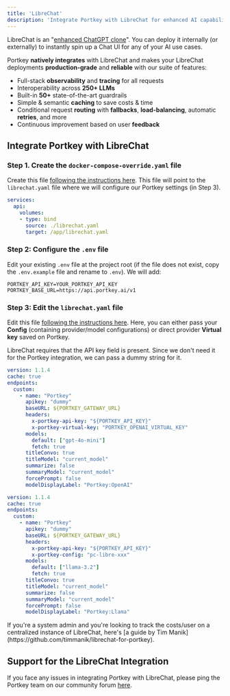```yaml
---
title: 'LibreChat'
description: 'Integrate Portkey with LibreChat for enhanced AI capabilities'
---
```


LibreChat is an "[enhanced ChatGPT clone](https://github.com/danny-avila/LibreChat)". You can deploy it internally (or externally) to instantly spin up a Chat UI for any of your AI use cases.

Portkey **natively integrates** with LibreChat and makes your LibreChat deployments **production-grade** and **reliable** with our suite of features:

* Full-stack **observability** and **tracing** for all requests
* Interoperability across **250+ LLMs**
* Built-in **50+** state-of-the-art guardrails
* Simple & semantic **caching** to save costs & time
* Conditional request **routing** with **fallbacks**, **load-balancing**, automatic **retries**, and more
* Continuous improvement based on user **feedback**

## Integrate Portkey with LibreChat

### Step 1. Create the `docker-compose-override.yaml` file

Create this file [following the instructions here](https://www.librechat.ai/docs/quick_start/custom_endpoints).
This file will point to the `librechat.yaml` file where we will configure our Portkey settings (in Step 3).

```yaml docker-compose.override.yml
services:
  api:
    volumes:
    - type: bind
      source: ./librechat.yaml
      target: /app/librechat.yaml
```

### Step 2: Configure the `.env` file

Edit your existing `.env` file at the project root (if the file does not exist, copy the `.env.example` file and rename to `.env`). We will add:

```env .env
PORTKEY_API_KEY=YOUR_PORTKEY_API_KEY
PORTKEY_BASE_URL=https://api.portkey.ai/v1
```

### Step 3: Edit the `librechat.yaml` file

Edit this file [following the instructions here](https://www.librechat.ai/docs/quick_start/custom_endpoints).
Here, you can either pass your **Config** (containing provider/model configurations) or direct provider **Virtual key** saved on Portkey.

<Note>
    LibreChat requires that the API key field is present. Since we don't need it for the Portkey integration, we can pass a dummy string for it.
</Note>
<CodeGroup>

```yaml librechat.yaml with Portkey Virtual Key
version: 1.1.4
cache: true
endpoints:
  custom:
    - name: "Portkey"
      apikey: "dummy"
      baseURL: ${PORTKEY_GATEWAY_URL}
      headers:
        x-portkey-api-key: "${PORTKEY_API_KEY}"
        x-portkey-virtual-key: "PORTKEY_OPENAI_VIRTUAL_KEY"
      models:
        default: ["gpt-4o-mini"]
        fetch: true
      titleConvo: true
      titleModel: "current_model"
      summarize: false
      summaryModel: "current_model"
      forcePrompt: false
      modelDisplayLabel: "Portkey:OpenAI"
```

```yaml librechat.yaml with Portkey Config
version: 1.1.4
cache: true
endpoints:
  custom:
    - name: "Portkey"
      apikey: "dummy"
      baseURL: ${PORTKEY_GATEWAY_URL}
      headers:
        x-portkey-api-key: "${PORTKEY_API_KEY}"
        x-portkey-config: "pc-libre-xxx"
      models:
        default: ["llama-3.2"]
        fetch: true
      titleConvo: true
      titleModel: "current_model"
      summarize: false
      summaryModel: "current_model"
      forcePrompt: false
      modelDisplayLabel: "Portkey:Llama"
```

</CodeGroup>

<Note>
If you're a system admin and you're looking to track the costs/user on a centralized instance of LibreChat, here's [a guide by Tim Manik](https://github.com/timmanik/librechat-for-portkey).
</Note>

## Support for the LibreChat Integration

If you face any issues in integrating Portkey with LibreChat, please ping the Portkey team on our community forum [here](https://portkey.wiki/community).

